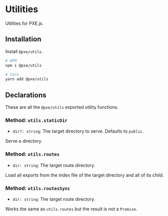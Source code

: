 # Utilities
Utilities for PXE.js.

## Installation
Install `@pxe/utils`.
```bash
# NPM
npm i @pxe/utils

# Yarn
yarn add @pxe/utils
```

## Declarations
These are all the `@pxe/utils` exported utility functions.

### Method: `utils.staticDir`
- `dir?: string`: The target directory to serve. Defaults to `public`.

Serve a directory.

### Method: `utils.routes`
- `dir: string`: The target route directory.

Load all exports from the index file of the target directory and all of its child.

### Method: `utils.routesSync`
- `dir: string`: The target route directory.

Works the same as `utils.routes` but the result is not a `Promise`.